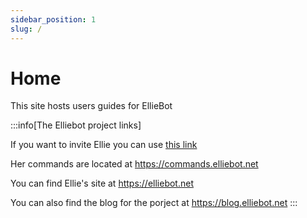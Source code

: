 ```yaml
---
sidebar_position: 1
slug: /
---
```


# Home

This site hosts users guides for EllieBot

:::info[The Elliebot project links]

If you want to invite Ellie you can use [this link](https://discordapp.com/oauth2/authorize?client_id=608119997713350679&scope=bot&permissions=66186303)

Her commands are located at https://commands.elliebot.net

You can find Ellie's site at https://elliebot.net

You can also find the blog for the porject at https://blog.elliebot.net
:::